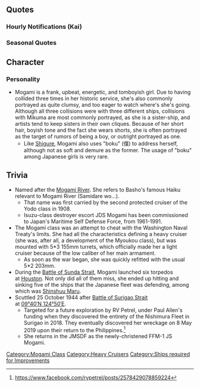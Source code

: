 {{ShipPageHeader}}

==Quotes==
{{ShipQuotes
|Introduction = ボクが最上さ。大丈夫、今度は衝突しないって。ホントだよ。
|Introduction/En = I'm Mogami. It's alright, I won't collide with anyone this time. Really!
|Introduction/Note = While part of Cruiser Division 7 and en-route to Midway, a US ship spotted the group and the command was given to make a 45° turn to avoid possible torpedoes. The third ship in the line, Mikuma, in front of Mogami, accidentally made a 90° turn. This resulted in a collision which left Mogami heavily damaged. A year later, she collided with a oil tanker in Tokyo Bay. Nachi's collision with her ultimately caused her sinking.

|Introduction/Kai = 提督、また会ったね、最上だよ。僕の飛行甲板どう？似合ってる？
|Introduction/Kai/En = We meet again, Admiral. It's Mogami. How's my flight deck? Does it suit me?

|Library = 重巡洋艦、最上型のネームシップ、最上だよ。<br>三連主砲がいい感じでしょ？<br>そうそう、ボク、ちょっと他の艦とよくブツかっちゃう癖があるんだけど、なんでだろう？
|Library/En = I'm the heavy cruiser Mogami-class nameship, Mogami.<br>Aren't Three-barreled main guns great?<br>Yeah, yeah, I've got a habit of bumping into the other ships, I wonder why?
|Library/Note = Possible irony, triple 155mm turrets were used due to the London Naval Treaty. She changed back to the usual twin 8 inches found on heavy cruisers after upgrading.

|Library/Kai = 最上型重巡洋艦1番艦。<br>最上の後部主砲を全て取り払って、代わりに水上機を運用する航空甲板を設置した、航空巡洋艦だよ。<br>水上機母艦並の航空力と火力、どうよ！
|Library/Kai/En = First of the Mogami-class heavy cruisers.<br>By taking off my stern cannons and replacing them with an aviation deck, the Aviation Cruiser was developed!<br>Equal fire and air power, howzat!

|Secretary 1 = ん？提督、何？
|Secretary 1/En = Huh? what, Admiral?

|Secretary 1/Kai = 提督、ボクに何か用？
|Secretary 1/Kai/En = Admiral, have you got something for me to do?

|Secretary 2 = 提督は寂しがり屋だなぁ
|Secretary 2/En = The Admiral gets lonely easily, huh...

|Secretary 2/Kai = 航空甲板が気になるのかい？
|Secretary 2/Kai/En = You interested in my flight deck?

|Secretary 3 = あんまりしつこいと、僕、ちょっと怒っちゃうぞ
|Secretary 3/En = If you keep that up, I'll get a bit mad, you know.

|Secretary 3/Kai = いやぁ、まぁ、空母とは違うんだけどね。結構うまく使えば面白いと思うんだよね
|Secretary 3/Kai/En = Yeaaah, well, I am different from the regular carriers. If you use me well, I think it'll be interesting, you know?

|Idle = 提督ー。あれっ忙しいの？ボク、少し運動したいな！
|Idle/En = Admiral! Oh, you're busy? I wanna do some exercise.

|Idle/Kai = 提督ー。あれっ忙しいの？ボク、少し運動したいな！
|Idle/Kai/En = Admiral! Oh, you're busy? I want to do a little exercise.

|Secretary Married = ボクがすぐぶつかっちゃうのは、提督ばかり見てるからさ！なんてね！
|Secretary Married/En = I'm always crashing because I've only got eyes for you, Admiral! Just kidding!

|Wedding = ああ、提督？なんか後ろの主砲が違和感あるんだよね。ね、ちょっと背中見てくれる？あ、あそこそこ…って、違うよ！
|Wedding/En = Ah, Admiral? Somehow, my rear cannon feels a bit off.  Hey, could you take a quick look?  Yeah, that's the spot… hey, that's not it!

|Wedding/Kai = 提督、どうしたんだい？そんなに見つめてさ。ボクの航空甲板になにかおかしなもの載ってる？
|Wedding/Kai/En = Admiral, wassup? What's with that look? Is there something up with my flight deck?

|Looking At Scores = 提督に電文が入っているよ
|Looking At Scores/En = Telegram for the Admiral!

|Looking At Scores/Kai = 提督にお知らせみたいだよ
|Looking At Scores/Kai/En = Looks like there's a notice for the Admiral

|Joining A Fleet = 最上、出撃するよ
|Joining A Fleet/En = Mogami, setting off!

|Joining A Fleet/Kai = 航空巡洋艦　最上、出撃するよ
|Joining A Fleet/Kai/En = Aviation cruiser Mogami, launching!

|Equipment 1 = 僕を強くしてくれるのかい？
|Equipment 1/En = I'm getting stronger, yeah?

|Equipment 1/Kai = うふっ、ボクをますます強くしてくれるの？
|Equipment 1/Kai/En = Ooh, you're gonna make me even stronger?

|Equipment 2 = どう？僕に似合っているかな
|Equipment 2/En = How's it? Suits me, yeah?

|Equipment 2/Kai = これをこうして使うのか…へー
|Equipment 2/Kai/En = So you use it like this... huh~

|Equipment 3 = うぇ？僕？
|Equipment 3/En = Eh? Me?

|Equipment 3/Kai = 衝突禁止！
|Equipment 3/Kai/En = Collisions are a no-no!

|Supply = うん、ありがとう！
|Supply/En = Yup, thanks!

|Docking Minor = いやいや、衝突の傷じゃないから。
|Docking Minor/En = No, this isn't collision... damage...
|Docking Minor/Note = Mogami also collided with Nachi during the battle of Surigao Strait.  It really was a habit of hers.

|Docking Minor/Kai = 修理に入るよ。…しっかし、どうして味方同士でぶつかるかな…ったくもぉ…
|Docking Minor/Kai/En = Going in for repairs.  Why do I keep running into friends...? This sucks...

|Docking Major = ちょっと、後ろの主砲が壊れてしまったね。
|Docking Major/En = Dang, my stern cannons got damaged a little bit.

|Docking Major/Kai = あ～あ…せっかくの航空甲板が台無しだよ、もぉ…
|Docking Major/Kai/En = Aaah... my long-awaited flight deck came to nothing, damnit...

|Docking Complete = 修理が終わったみたいだよ。
|Docking Complete/En = Looks like the repairs are done.

|Docking Complete/Kai = 修理した仲間が戻ってきたね
|Docking Complete/Kai/En = An ally has return from the dock.

|Construction = 新しい仲間が来たね
|Construction/En = A new friend is here!

|Construction/Kai = 新しい仲間がきたよ
|Construction/Kai/En = A new friend has come!

|Returning From Sortie = 艦隊が帰ってきたね
|Returning From Sortie/En = The fleet's back

|Returning From Sortie/Kai = 作戦が終わった艦隊が戻って来たね
|Returning From Sortie/Kai/En = The operation is over, the fleet has come back

|Starting A Sortie = 僕についてきてよ
|Starting A Sortie/En = I'm heading out!

|Starting A Sortie/Kai = 出るの？そう来なくっちゃ
|Starting A Sortie/Kai/En = Heading out? Now you're talking!

|Battle Start = さあ始めるよ、いーい？
|Battle Start/En = Hey, is it okay to start now?

|Battle Start/Kai = いっけー
|Battle Start/Kai/En = Go~!

|Air Battle/Kai = 五月雨をあつめて早し…って芭蕉だっけ？
|Air Battle/Kai/En = Gathering the rains of summer, how swift it is... Basho, right?
|Air Battle/Kai/Note = From Matsuo Basho's Haiku. "Samidare wo atsumete hayashi mogamigawa"
The Haiku was written in memorial of Basho's time travelling the Mogami River.

|Attack = 敵艦発見、撃てェ！
|Attack/En = Enemy spotted, fiiire!

|Attack/Kai = 甘い甘い
|Attack/Kai/En = Too weak!
|Attack/Kai/Note = 甘い lit. naive, but that doesn't TL too well for warships...

|Night Battle = 衝突しないようにしないと
|Night Battle/En = I'd better be careful not to crash...
|Night Battle/Note = Refer to Introduction and Docking notes

|Night Battle/Kai = よーし、ボクも突撃するぞー！
|Night Battle/Kai/En = Alriight, I'm gonna charge too!

|Night Attack = 来るなら来い
|Night Attack/En = If you're gonna come, come!

|Night Attack/Kai = 五月雨を、あつめて早し…って芭蕉だっけ？
|Night Attack/Kai/En = Gathering the rains of summer, how swift it is... Basho, right?

|MVP = 僕が一番なの？ふーん、そう…ま、素直に嬉しいよ、ありがとう！
|MVP/En = I'm number one? Hmm, yeah... to be frank, I'm happy, thanks!

|MVP/Kai = これが航空巡洋艦の実力さ。ヘリ搭載護衛艦の先駆けのような僕だからね
|MVP/Kai/En = This is my true power, dude. 'cause I'm something like the pioneer of the helicopter destroyers, you know?
|MVP/Kai/Note = Helicopter destroyers, are primary carriers of Japan Maritime Self-Defense Force (Haruna class, Shirane class, Hyuuga class, Izumo class).

|Minor Damage 1 = いったたた…
|Minor Damage 1/En = Owwwww...

|Minor Damage 1/Kai = うあっ！？
|Minor Damage 1/Kai/En = Wha!?

|Minor Damage 2 = いったた…ボクを怒らせたね！
|Minor Damage 2/En = Oww..! You've made me mad..!

|Minor Damage 2/Kai = しまったっ！火災発生！？
|Minor Damage 2/Kai/En = Crap! I'm on fire?!

|Major Damage = くぅ…！これじゃあ戦闘続行は難しいよ…
|Major Damage/En = Argh! This'll make it hard to keep going on...
|Major Damage/Note = Going on with the battle

|Major Damage/Kai = くそ…直撃かよ…冗談じゃないよ！
|Major Damage/Kai/En = Damnit! A direct hit... that's no joke...

|Sunk = 僕も沈むんだね…仕方ないか…
|Sunk/En = I'm sinking too... was it inevitable?...

|Sunk/Kai = うぅ…あの世で三隈に、詫び入れるかなぁ…
|Sunk/Kai/En = Ugh...I wonder if I can apologize to Mikuma in the other world...
}}

===Hourly Notifications (Kai)===
{{Shiphourly
|Ship = MogamiKai
|00JP = マルマルマルマル、ボク眠いよぉ
|00EN = 0000. I'm sleepy~.
|00Note = 
|01JP = マルヒトマルマル、提督は元気だねー
|01EN = 0100. Admiral sure is energetic. 
|01Note = 
|02JP = マルフタマルマル、ねぇ、深夜勤務だなんて聞いてないんだけど…
|02EN = 0200. Say, I didn't know I have to do night shifts.
|02Note = 
|03JP = マルサンマルマル、ふぁーぁ…えっ、深夜も半年前からやってるの？お疲れ様です！
|03EN = 0300. *yawn* Eh? You've been working nights for half a year now? Thank you for your work!
|03Note = 
|04JP = マルヨンマルマル、ふぁー…まったく、提督は頑張るよねー
|04EN = 0400. *big yawn* Man, Admiral sure works hard.
|04Note = 
|05JP = マルゴーマルマル…うぉっ！？今、ちょっと夢見ちゃったよー
|05EN = 0500. Huh? Ah, I was dreaming a bit just now. 
|05Note = 
|06JP = マルロクマルマル、ボクの夢、どんなかって？ふふっ、秘密だよ！
|06EN = 0600. What was my dream about? That's a secret!
|06Note = 
|07JP = マルナナマルマル、今から寝ちゃダメ？
|07EN = 0700. Is it OK if i sleep now?
|07Note = 
|08JP = マルハチマルマル、いいじゃん、執務室にお布団あるし
|08EN =  0800. Oh, come on. Your office has a futon, right?
|08Note = 
|09JP = マルキューマルマル、え、お布団しまっちゃったの？あ、炬燵でもいいや
|09EN = 0900. Ehh? You've packed the futon away? Well, the kotatsu is fine too. 
|09Note = 
|10JP = ヒトマルマルマル、そうこうしてたら、目が冴えてきたよ
|10EN = 1000. Your eyes are wide open when you're bustling.
|10Note = 
|11JP = ヒトヒトマルマル、朝ごはんも食べ忘れちゃったし…ぷんぷん！
|11EN = 1100. I forgot to eat breakfast! *pouts*
|11Note = 
|12JP = ヒトフタマルマル、提督、お昼いっぱい御馳走してもらうからね
|12EN = 1200. Admiral, I'll have you treat me to a big lunch, okay.
|12Note = 
|13JP = ヒトサンマルマル、お腹いっぱーい！デザートは別腹だよ！
|13EN = 1300.  I'm stuffed! Dessert goes in a different stomach, though.
|13Note = "Dessert/snacks goes in a different stomach" is a common urban beliefs among Japanese office ladies who want to justify eating snacks despite it will raise their body weight.
|14JP = ヒトヨンマルマル、うん、間宮アイスはうまいな！提督、クリームが付いてるよ…ん、いいよ！
|14EN = 1400.  Mmm, Mamiya's ice cream is delicious! Admiral, you got cream on your face... Yep, there you go!
|14Note = 
|15JP = ヒトゴーマルマル、うん、デザート付きなら深夜勤務もありかな！
|15EN = 1500. If the job comes with dessert, I guess I can do the night shift.
|15Note = 
|16JP = ヒトロクマルマル、ボク、お腹いっぱいになったら急に眠気が…
|16EN = 1600. I suddenly feel sleepy now that I'm full.
|16Note = 
|17JP = ヒトナナマルマル、歩いたまま眠りそうだよー…あっ、ごめん！
|17EN = 1700. I'm so tired, I feel like I can sleep while walking...Oh, sorry!
|17Note = 
|18JP = ヒトハチマルマル…あれ、ここは…提督の執務室！？なんで！？
|18EN = 1800. This... This is the Admirals office!? How!?
|18Note = 
|19JP = ヒトキューマルマル、提督が背負って連れてきてくれたの！？ほんっと、ごめんなさい！
|19EN = 1900. The Admiral carried me here!? I'm really sorry!
|19Note = 
|20JP = フタマルマルマル、うわっ！今日ボク夜食カレー当番なのに！…ん、この匂いは…
|20EN = 2000. Wah! I'm supposed to make curry for dinner tonight!... Hm... this smell....
|20Note = 
|21JP = フタヒトマルマル、提督、くまりんこがボクの代わりにカレー作ってくれたよ！さっ、食べよっ！
|21EN = 2100. Admiral, Kumarinko made the curry instead of me. Well, let's dig in!
|21Note = Kumarinko = [[Mikuma]]
|22JP = フタフタマルマル、提督と食べるカレーは美味しいよねー、毎日でもいいや！
|22EN = 2200. Eating curry together with the Admiral makes it delicious. I could eat it every day!
|22Note = 
|23JP = フタサンマルマル、提督、そろそろ今日の勤務は終わりにしない？ねっ！
|23EN = 2300. Admiral, Let's call it a day for today duties, okay?
|23Note = 
}}

===Seasonal Quotes===
{{Shipquoteseasonal
|RainySeason2015 = 提督、ちょっと動かないでね。ほら、帽子はこうした方がかっこいいよ！
|RainySeason2015_EN = Admiral, don't move for a bit. See, wearing your hat this way is cooler!
|RainySeason2015_Clip = {{Audio|file=Mogami_Rainy_Season_2015.ogg}}
|RainySeason2015_Note = 

|Valentine2016 = はい！ボクのチョコ、食べてみてね。味は保証しないけど…そう？よかったぁ！ボクも嬉しいよ！
|Valentine2016_EN = Here, try my chocolate. I can't guarantee the taste though... Is that so? I'm glad! I'm happy too!
|Valentine2016_Clip = {{Audio|file=Mogami Valentine 2016.ogg}}
|Valentine2016_Note = 

|WhiteDay2016 = 提督、何？「チョコのお返しは何がいいか」って？そうだな。「一日提督に甘える券」とかはどう？
|WhiteDay2016_EN = Admiral, what is it? "What do i want as a return gift?" Let's see. How about a "be pampered by the admiral all day" coupon?
|WhiteDay2016_Clip = {{Audio|file=Mogami White Day 2016.ogg}}
|WhiteDay2016_Note =

|WhiteDay2016_2 = なんてね。冗談だよ。寂しがり屋の甘えん坊さんは提督のほうだもん。はは、これも冗談さ。
|WhiteDay2016_2_EN = Yeah right. Just kidding. We all know the lonely one who wants be pampered is you, Admiral. Haha, that was a joke too.
|WhiteDay2016_2_Clip = {{Audio|file=Mogami White Day 2016 Secretary 2.ogg}}
|WhiteDay2016_2_Note = Secretary 2

|Spring2016 = 三隈？お花見？いいよ！日向さんもどうかな？
|Spring2016_EN = Mikuma, flower viewing? Sure! How about we invite Hyuuga-san too?
|Spring2016_Clip = {{Audio|file=Mogami_Spring_2016.ogg}}
|Spring2016_Note = 

|ThirdAnniversary2016 = 提督、3周年だってさ！　すごいね！　さみしがり屋のボクと提督、だからかなぁ？　……なんてね！　へへっ♪
|ThirdAnniversary2016_EN = Admiral, I heard it's our third anniversary! That's amazing! Could it be because we both get lonely easily? ...Just kidding! Hehe♪
|ThirdAnniversary2016_Clip = {{Audio|file=Mogami_Third_Anniversary.ogg}}
|ThirdAnniversary2016_Note = 

|RainySeason2016 = 提督、ちょっと動かないでね。ほら、帽子はこうした方がかっこいいよ！
|RainySeason2016_EN = Admiral, don't move for a bit. See, wearing your hat this way is cooler!
|RainySeason2016_Clip = {{Audio|file=Mogami_Rainy_Season_2015.ogg}}
|RainySeason2016_Note = ''From [[Seasonal/Rainy Season 2015|Rainy Season 2015]] but Secretary 2 after [[Thread:451016|10th June update]]''

|RainySeason2016_2 = 三隈、どうしたの？元気ないね。分かった、鈴谷と熊野を呼んでお茶会でもしようか。ね？
|RainySeason2016_2_EN = What's wrong, Mikuma? You look a little down. Ah I know, let's call Suzuya and Kumano and have a tea party or something? 'Kay?
|RainySeason2016_2_Clip = {{Audio|file=Mogami_Rainy_Season_2016.ogg}}
|RainySeason2016_2_Note = 
}}

== Character ==

=== Personality ===
* Mogami is a frank, upbeat, energetic, and tomboyish girl. Due to having collided three times in her historic service, she's also commonly portrayed as quite clumsy, and too eager to watch where's she's going. Although all three collisions were with three different ships, collisions with Mikuma are most commonly portrayed, as she is a sister-ship, and artists tend to keep sisters in their own cliques. Because of her short hair, boyish tone and the fact she wears shorts, she is often portrayed as the target of rumors of being a boy, or outright portrayed as one.
** Like [http://kancolle.wikia.com/wiki/Shigure Shigure], Mogami also uses "boku" (僕) to address herself, although not as soft and demure as the former. The usage of "boku" among Japanese girls is very rare.

==Trivia==
*Named after the [[wikipedia:Mogami_River|Mogami River]]. She refers to Basho's famous Haiku relevant to Mogami River (Samidare wo...).
**That name was first carried by the second protected cruiser of the Yodo class in 1908.
**Isuzu-class destroyer escort JDS Mogami has been commissioned to Japan's Maritime Self Defense Force, from 1961-1991.
*The Mogami class was an attempt to cheat with the Washington Naval Treaty's limits. She had all the characteristics defining a heavy cruiser (she was, after all, a development of the Myoukou class), but was mounted with 5*3 155mm turrets, which officially made her a light cruiser because of the low caliber of her main armament.
**As soon as the war began, she was quickly refitted with the usual 5*2 203mm.
*During the [http://www.microworks.net/pacific/battles/sunda_strait.htm Battle of Sunda Strait], Mogami launched six torpedos at [[Houston]]. Not only did all of them miss, she ended up hitting and sinking five of the ships that the Japanese fleet was defending, among which was [[Shinshuu Maru]].
*Scuttled 25 October 1944 after [[wikipedia:Battle_of_Leyte_Gulf#The_Battle_of_Surigao_Strait_.2825_October.29|Battle of Surigao Strait]] at [http://tools.wmflabs.org/geohack/geohack.php?pagename=Japanese_cruiser_Mogami_%281934%29&params=09_40_N_124_50_E_ 09°40′N 124°50′E].
**Targeted for a future exploration by RV Petrel, under Paul Allen's funding when they discovered the entirety of the Nishimura Fleet in Surigao in 2018. They eventually discovered her wreckage on 8 May 2019 upon their return to the Philippines.<ref>https://www.facebook.com/rvpetrel/posts/2578429078859224</ref>
**She returns in the JMSDF as the newly-christened FFM-1 JS Mogami.

{{ShipPageFooter}}
[[Category:Mogami Class]]
[[Category:Heavy Cruisers]]
[[Category:Ships required for Improvements]]